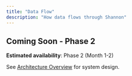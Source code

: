 ```yaml
---
title: "Data Flow"
description: "How data flows through Shannon"
---
```


## Coming Soon - Phase 2

**Estimated availability**: Phase 2 (Month 1-2)

See [Architecture Overview](/en/architecture/overview) for system design.
